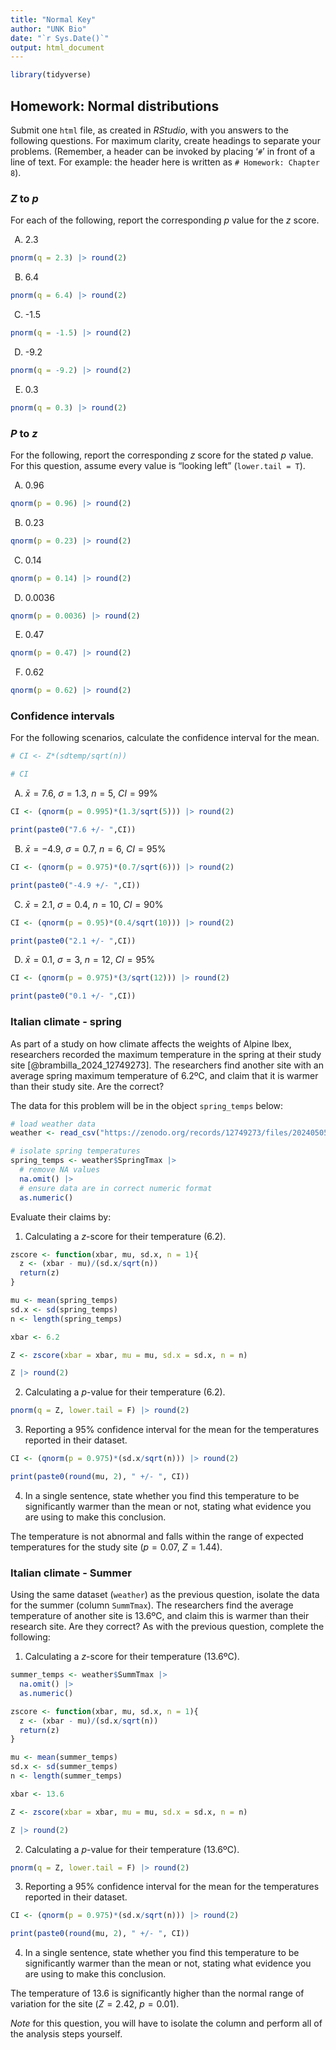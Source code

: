 ```yaml
---
title: "Normal Key"
author: "UNK Bio"
date: "`r Sys.Date()`"
output: html_document
---
```


```r
library(tidyverse)
```


## Homework: Normal distributions

Submit one `html` file, as created in *RStudio*, with you answers to the following questions. For maximum clarity, create headings to separate your problems. (Remember, a header can be invoked by placing '`#`' in front of a line of text. For example: the header here is written as `# Homework: Chapter 8`).

### $Z$ to $p$ 

For each of the following, report the corresponding $p$ value for the $z$ score.

A.  2.3

```r
pnorm(q = 2.3) |> round(2)
```

B.  6.4

```r
pnorm(q = 6.4) |> round(2)
```

C.  -1.5

```r
pnorm(q = -1.5) |> round(2)
```


D.  -9.2

```r
pnorm(q = -9.2) |> round(2)
```


E.  0.3

```r
pnorm(q = 0.3) |> round(2)
```


### $P$ to $z$

For the following, report the corresponding $z$ score for the stated $p$ value. For this question, assume every value is "looking left" (`lower.tail = T`).

A.  0.96

```r
qnorm(p = 0.96) |> round(2)
```

B.  0.23

```r
qnorm(p = 0.23) |> round(2)
```

C.  0.14

```r
qnorm(p = 0.14) |> round(2)
```

D.  0.0036

```r
qnorm(p = 0.0036) |> round(2)
```

E.  0.47

```r
qnorm(p = 0.47) |> round(2)
```

F.  0.62

```r
qnorm(p = 0.62) |> round(2)
```

### Confidence intervals

For the following scenarios, calculate the confidence interval for the mean.

```r
# CI <- Z*(sdtemp/sqrt(n))

# CI
```


A.  $\bar{x} = 7.6$, $\sigma = 1.3$, $n = 5$, $CI = 99\%$

```r
CI <- (qnorm(p = 0.995)*(1.3/sqrt(5))) |> round(2)

print(paste0("7.6 +/- ",CI))
```

B.  $\bar{x} = -4.9$, $\sigma = 0.7$, $n = 6$, $CI = 95\%$

```r
CI <- (qnorm(p = 0.975)*(0.7/sqrt(6))) |> round(2)

print(paste0("-4.9 +/- ",CI))
```

C.  $\bar{x} = 2.1$, $\sigma = 0.4$, $n = 10$, $CI = 90\%$

```r
CI <- (qnorm(p = 0.95)*(0.4/sqrt(10))) |> round(2)

print(paste0("2.1 +/- ",CI))
```

D.  $\bar{x} = 0.1$, $\sigma = 3$, $n = 12$, $CI = 95\%$

```r
CI <- (qnorm(p = 0.975)*(3/sqrt(12))) |> round(2)

print(paste0("0.1 +/- ",CI))
```

### Italian climate - spring

As part of a study on how climate affects the weights of Alpine Ibex, researchers recorded the maximum temperature in the spring at their study site [@brambilla_2024_12749273]. The researchers find another site with an average spring maximum temperature of 6.2ºC, and claim that it is warmer than their study site. Are the correct?

The data for this problem will be in the object `spring_temps` below:

```r
# load weather data
weather <- read_csv("https://zenodo.org/records/12749273/files/20240505_env_var_dataset.csv")

# isolate spring temperatures
spring_temps <- weather$SpringTmax |>
  # remove NA values
  na.omit() |> 
  # ensure data are in correct numeric format
  as.numeric()
```

Evaluate their claims by:

1.  Calculating a $z$-score for their temperature (6.2).

```r
zscore <- function(xbar, mu, sd.x, n = 1){
  z <- (xbar - mu)/(sd.x/sqrt(n))
  return(z)
}
```


```r
mu <- mean(spring_temps)
sd.x <- sd(spring_temps)
n <- length(spring_temps)

xbar <- 6.2

Z <- zscore(xbar = xbar, mu = mu, sd.x = sd.x, n = n)

Z |> round(2)
```


2.  Calculating a $p$-value for their temperature (6.2).

```r
pnorm(q = Z, lower.tail = F) |> round(2)
```

3.  Reporting a 95% confidence interval for the mean for the temperatures reported in their dataset.

```r
CI <- (qnorm(p = 0.975)*(sd.x/sqrt(n))) |> round(2)

print(paste0(round(mu, 2), " +/- ", CI))
```

4.  In a single sentence, state whether you find this temperature to be significantly warmer than the mean or not, stating what evidence you are using to make this conclusion.

The temperature is not abnormal and falls within the range of expected temperatures for the study site ($p = 0.07$, $Z = 1.44$).

### Italian climate - Summer

Using the same dataset (`weather`) as the previous question, isolate the data for the summer (column `SummTmax`). The researchers find the average temperature of another site is 13.6ºC, and claim this is warmer than their research site. Are they correct? As with the previous question, complete the following:

1.  Calculating a $z$-score for their temperature (13.6ºC).

```r
summer_temps <- weather$SummTmax |> 
  na.omit() |> 
  as.numeric()

zscore <- function(xbar, mu, sd.x, n = 1){
  z <- (xbar - mu)/(sd.x/sqrt(n))
  return(z)
}

mu <- mean(summer_temps)
sd.x <- sd(summer_temps)
n <- length(summer_temps)

xbar <- 13.6

Z <- zscore(xbar = xbar, mu = mu, sd.x = sd.x, n = n)

Z |> round(2)
```


2.  Calculating a $p$-value for their temperature (13.6ºC).

```r
pnorm(q = Z, lower.tail = F) |> round(2)
```

3.  Reporting a 95% confidence interval for the mean for the temperatures reported in their dataset.

```r
CI <- (qnorm(p = 0.975)*(sd.x/sqrt(n))) |> round(2)

print(paste0(round(mu, 2), " +/- ", CI))
```

4.  In a single sentence, state whether you find this temperature to be significantly warmer than the mean or not, stating what evidence you are using to make this conclusion.

The temperature of 13.6 is significantly higher than the normal range of variation for the site ($Z = 2.42$, $p = 0.01$).

*Note* for this question, you will have to isolate the column and perform all of the analysis steps yourself.
